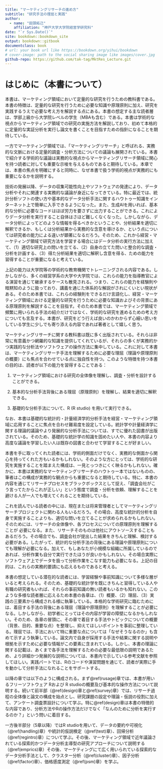 ```yaml
--- 
title: "マーケティングリサーチの進め方"
subtitle: "研究手法の理屈と実践"
author: 
  - name: "田頭拓己"
    affiliation: "神戸大学大学院経営学研究科"
date: "`r Sys.Date()`"
site: bookdown::bookdown_site
output: bookdown::gitbook
documentclass: book
# url: your book url like https://bookdown.org/yihui/bookdown
# cover-image: path to the social sharing image like images/cover.jpg
github-repo: https://github.com/tak-tag/MktRes_Lecture.git
---
```

# はじめに（本書について）

本書は、マーケティング領域において定量的な研究を行うための教科書である。本書の特徴は、定量的な研究を行うために必要な知識や原理原則に加え、研究を実践するうえで必要な考え方を解説する点にある。本書の想定する主な読者層は、学部上級から大学院レベルの学生（MBAも含む）である。本書は学術的な視点からマーケティング領域での研究の実施方法を解説しており、初めて本格的に定量的な実証分析を実行し論文を書くことを目指すための指針になることを期待している。

一方でマーケティング領域では、「マーケティングリサーチ」と呼ばれる、実務的な文脈における定量的調査・分析方法についての議論も展開されている。本書で紹介する学術的な議論は実務的な視点からマーケティングリサーチ領域に関心を持つ読者に対しても重要な示唆を与えるものであると期待している。本章では、本書の焦点を明確にすると同時に、なぜ本書で扱う学術的視点が実務的にも重要になるかを説明する。

技術の発展以降、データの収集可能性向上やソフトウェアの発達により、データ分析やそれに関連する実務的な議論が身近になってきている。特に最近では、統計分析ソフトの使い方や基本的なデータ分析手法に関するハウトゥー知識をインターネット上で簡単に入手できるようになった。また、生成AIを用いれば、基本的な分析に必要なコードはほぼ労力を要さずに出力することができる。これによりデータ分析を実行すること自体はさほど難しくなくなった。しかしながら、データ分析によってどのような情報を得るべきかということや、分析結果を適切に解釈できるか、もしくは分析結果から実務的な含意を導けるか、という点については研究者の能力による違いが顕著になるだろう。そのため、これから経営・マーケティング領域で研究方法を学習する場合にはデータ分析の実行方法に加えて、（1）適切な研究上の問いを立てる、（2）自身の立てた問いと整合的な調査・分析を計画する、（3）得た分析結果を適切に解釈し含意を得る、ための能力を習得することが重要になると考えている。

上記の能力は大学院等の学術的な教育機関でトレーニングされる内容である。しかしながら、多くの経営学系の大学や大学院では、これらの能力を指導教官による演習を通じて継承するケースも散見される。つまり、これらの能力を経験則や暗黙知のように扱っており、講義を通じた体系的な解説がされにくいとい現状がある。そのため本書では、これらの経験則をできるだけ言語化し、経営・マーケティング領域における定量的な研究を行うために必要な知識およびその背景にある原理原則を解説することを目指す。そのため本書では、マーケティング領域で頻繁に用いられる手法の紹介だけではなく、学術的な研究を進めるための考え方についても言及する。本書が、研究をどう行えば良いのかわからず心細い思いをしている学生に少しでも寄り添える内容であれば著者として嬉しく思う。

マーケティングリサーチに関する教科書は既に多く出版されている。それらは非常に有意義かつ網羅的な知識を提供してくれているが、それらの多くが実務的かつ実践的な分析法やソフトウェアの操作方法に集中している。これに対して本書は、マーケティングリサーチ手法を理解するために必要な理屈（理論や原理原則の概要）にも焦点を合わせている点に独自性を持つ。このような特徴を持つ本書の目的は、読者が以下の能力を習得することである：

1.  マーケティング領域における研究の全体像を理解し、調査・分析を設計することができる。

2.  基本的な分析手法背後にある理屈（原理原則）を理解し、結果を適切に解釈できる。

3.  基礎的な分析手法について、R (R studio) を用いて実行できる。

なお、本書は基礎的な統計的・計量経済学的分析手法を経営・マーケティング領域に応用することに焦点を合わせ難易度を設定している。統計学や計量経済学に関する理論的議論やより発展的な分析手法については、すでに優れた図書が出版されている。そのため、基礎的な統計学の知識を固めたい人や、本書の内容より高度な議論を学習したい人は既存の図書と合わせて学習することが好ましい。

本書を手に取ってくれた読者には、学術的側面だけでなく、実務的な側面から関心を持ってくれた方もいるかもしれない。そのような方にとっては、学術的な研究を実施することを踏まえた構成は、一見とっつきにくく映るかもしれない。確かに、本書は実務的なマーケティングリサーチのハウトゥー本ではないものの、筆者はこの構成が実務的な観点からも重要になると期待している。特に、本書の内容を通じてリサーチプロセスをブラックボックスとして捉え、「調査会社がこう言ってたからこれが正しい」という態度で調査・分析を依頼、理解することを避ける人が一人でも増えてくれることを期待している。

これを読んでいる読者の中には、現在または将来管理者としてマーケティングリサーチプロジェクトに関わる人もいるだろう。その場合、高度な統計的分析を自身で実施することよりも、適切な問いを立てることが求められるかもしれない。そのためには、リサーチの全体像や、各プロセスについての原理原則を理解することが
必要になる。また、リサーチそのものは他社にアウトソースすることもあるだろう。その場合でも、調査会社が提出した結果をきちんと理解、検討する必要がある。したがって、統計的な分析手法の背後にある理論や原理原則についても理解が必要になる。加えて、もしあなたが小規模な組織に所属しているのであれば、分析作業も自分で実行できたほうが良いかもしれない。その場合実際にソフトウェア上でデータを扱って分析作業をこなす能力も必要になる。上記の目的は、これらの実務的要請にも応えるものであると考える。

本書の想定している潜在的な読者には、学習経験や事前知識について多様な層がいると考えられる。そのため、基礎的な統計学を既にきちんと習得している人や有職の研究者もいれば、それらの事前知識の無い読者もいるかも知れない。このような多様な読者層に応えるため本書の各章は、（1）概要、（2）理屈、（3）実践の三要素から構成される様に執筆している。本格的な学術研究に臨むためには、着目する手法の背後にある理屈（理論や原理原則）を理解することが必要になる。しかしながら、初学者にとってはその内容が学習の障壁になるかもしれない。そのため、各章の冒頭に、その章で着目する手法やトピックについての概要（背景、目的、重要な点）を整理し、抑えてほしいポイントを事前に整理している。理屈では、手法において特に重要な点については「なぜそうなるのか」も含めて示すよう執筆している。論文内で自身が採用する手法や結果に関する説明や根拠を示すために必要な情報がこの要素に含まれている。しかし、本書の理論に関する記載は、あくまで各手法を理解するための必要な最低限の説明であるため、より詳細かつ発展的な説明については、本書内で示している参考文献を参照してほしい。実践パートでは、Rのコードや演習問題を通じて、読者が実際に手を動かして分析手法になれることをサポートする。

以降の章では以下のように構成される。まず\@ref(rusage)章では、本書が用いるフリーソフトウェア Rおよび R studioの概要及び基本的な操作方法について説明する。続いて前半部（\@ref(design)章と\@ref(survey)章）では、リサーチ過程の全体像と論文の構成を始点とし、研究課題の設定や理論・仮説の役割に加えて、アンケート調査票設計について学ぶ。特に\@ref(design)章は本書の特徴的な内容であり、分析方法やRの操作方法だけでなく「なんのために分析を実行するのか？」という問いに着目する。

一方後半部分（5章以降）ではR studioを用いて、データの要約や可視化（\@ref(handling)章）や統計的仮説検定（\@ref(test)章）、回帰分析（\@ref(regintro)章）について学ぶ。その後、マーケティング領域で近年議論されている探索的かつデータ分析主導型の研究アプローチについて説明する（\@ref(emprics)章）その後、マーケティングにて広く用いられている探索的なデータ分析手法として、クラスター分析（\@ref(cluster)章）、因子分析（\@ref(factor)章）、価格感度測定（\@ref(psm)章）を学ぶ。

